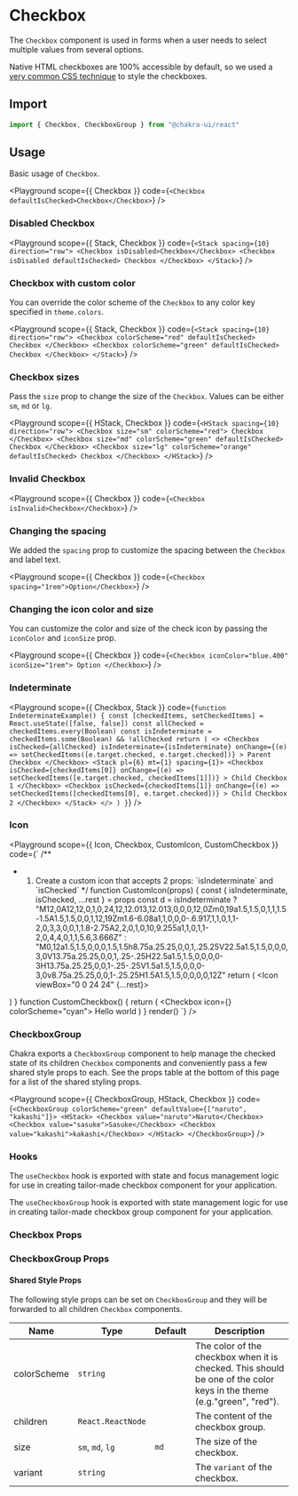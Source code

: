 

#  Checkbox

The `Checkbox` component is used in forms when a user needs to select multiple
values from several options.





Native HTML checkboxes are 100% accessible by default, so we used a
[very common CSS technique](https://dev.to/lkopacz/create-custom-keyboard-accessible-checkboxes-2036)
to style the checkboxes.

## Import

```js
import { Checkbox, CheckboxGroup } from "@chakra-ui/react"
```

## Usage

Basic usage of `Checkbox`.

<Playground
scope={{ Checkbox }}
code={`
<Checkbox defaultIsChecked>Checkbox</Checkbox>
`}
/>

### Disabled Checkbox

<Playground
scope={{ Stack, Checkbox }}
code={`
<Stack spacing={10} direction="row">
  <Checkbox isDisabled>Checkbox</Checkbox>
  <Checkbox isDisabled defaultIsChecked>
    Checkbox
  </Checkbox>
</Stack>
`}
/>

### Checkbox with custom color

You can override the color scheme of the `Checkbox` to any color key specified
in `theme.colors`.

<Playground
scope={{ Stack, Checkbox }}
code={`
<Stack spacing={10} direction="row">
  <Checkbox colorScheme="red" defaultIsChecked>
    Checkbox
  </Checkbox>
  <Checkbox colorScheme="green" defaultIsChecked>
    Checkbox
  </Checkbox>
</Stack>
`}
/>

### Checkbox sizes

Pass the `size` prop to change the size of the `Checkbox`. Values can be either
`sm`, `md` or `lg`.

<Playground
scope={{ HStack, Checkbox }}
code={`
<HStack spacing={10} direction="row">
  <Checkbox size="sm" colorScheme="red">
    Checkbox
  </Checkbox>
  <Checkbox size="md" colorScheme="green" defaultIsChecked>
    Checkbox
  </Checkbox>
  <Checkbox size="lg" colorScheme="orange" defaultIsChecked>
    Checkbox
  </Checkbox>
</HStack>
`}
/>

### Invalid Checkbox

<Playground
scope={{ Checkbox }}
code={`
<Checkbox isInvalid>Checkbox</Checkbox>
`}
/>

### Changing the spacing

We added the `spacing` prop to customize the spacing between the `Checkbox` and
label text.

<Playground
scope={{ Checkbox }}
code={`
<Checkbox spacing="1rem">Option</Checkbox>
`}
/>

### Changing the icon color and size

You can customize the color and size of the check icon by passing the
`iconColor` and `iconSize` prop.

<Playground
scope={{ Checkbox }}
code={`
<Checkbox iconColor="blue.400" iconSize="1rem">
  Option
</Checkbox>
`}
/>

### Indeterminate

<Playground
scope={{ Checkbox, Stack }}
code={`
function IndeterminateExample() {
  const [checkedItems, setCheckedItems] = React.useState([false, false])
  const allChecked = checkedItems.every(Boolean)
  const isIndeterminate = checkedItems.some(Boolean) && !allChecked
  return (
    <>
      <Checkbox
        isChecked={allChecked}
        isIndeterminate={isIndeterminate}
        onChange={(e) => setCheckedItems([e.target.checked, e.target.checked])}
      >
        Parent Checkbox
      </Checkbox>
      <Stack pl={6} mt={1} spacing={1}>
        <Checkbox
          isChecked={checkedItems[0]}
          onChange={(e) => setCheckedItems([e.target.checked, checkedItems[1]])}
        >
          Child Checkbox 1
        </Checkbox>
        <Checkbox
          isChecked={checkedItems[1]}
          onChange={(e) => setCheckedItems([checkedItems[0], e.target.checked])}
        >
          Child Checkbox 2
        </Checkbox>
      </Stack>
    </>
  )
}
`}
/>

### Icon

<Playground
scope={{ Icon, Checkbox, CustomIcon, CustomCheckbox }}
code={`
/**
 * 1. Create a custom icon that accepts 2 props: \`isIndeterminate\` and \`isChecked\`
 */
function CustomIcon(props) {
  const { isIndeterminate, isChecked, ...rest } = props
  const d = isIndeterminate
    ? "M12,0A12,12,0,1,0,24,12,12.013,12.013,0,0,0,12,0Zm0,19a1.5,1.5,0,1,1,1.5-1.5A1.5,1.5,0,0,1,12,19Zm1.6-6.08a1,1,0,0,0-.6.917,1,1,0,1,1-2,0,3,3,0,0,1,1.8-2.75A2,2,0,1,0,10,9.255a1,1,0,1,1-2,0,4,4,0,1,1,5.6,3.666Z"
    : "M0,12a1.5,1.5,0,0,0,1.5,1.5h8.75a.25.25,0,0,1,.25.25V22.5a1.5,1.5,0,0,0,3,0V13.75a.25.25,0,0,1,.25-.25H22.5a1.5,1.5,0,0,0,0-3H13.75a.25.25,0,0,1-.25-.25V1.5a1.5,1.5,0,0,0-3,0v8.75a.25.25,0,0,1-.25.25H1.5A1.5,1.5,0,0,0,0,12Z"
  return (
    <Icon viewBox="0 0 24 24" {...rest}>
      <path fill="currentColor" d={d} />
    </Icon>
  )
}
function CustomCheckbox() {
  return (
    <Checkbox icon={<CustomIcon />} colorScheme="cyan">
      Hello world
    </Checkbox>
  )
}
render(<CustomCheckbox />)
`}
/>

### CheckboxGroup

Chakra exports a `CheckboxGroup` component to help manage the checked state of
its children `Checkbox` components and conveniently pass a few shared style
props to each. See the props table at the bottom of this page for a list of the
shared styling props.

<Playground
scope={{ CheckboxGroup, HStack, Checkbox }}
code={`
<CheckboxGroup colorScheme="green" defaultValue={["naruto", "kakashi"]}>
  <HStack>
    <Checkbox value="naruto">Naruto</Checkbox>
    <Checkbox value="sasuke">Sasuke</Checkbox>
    <Checkbox value="kakashi">kakashi</Checkbox>
  </HStack>
</CheckboxGroup>
`}
/>

### Hooks

The `useCheckbox` hook is exported with state and focus management logic for use
in creating tailor-made checkbox component for your application.

The `useCheckboxGroup` hook is exported with state management logic for use in
creating tailor-made checkbox group component for your application.

### Checkbox Props

<PropsTable of="Checkbox" />

### CheckboxGroup Props

<PropsTable of="CheckboxGroup" />

#### Shared Style Props

The following style props can be set on `CheckboxGroup` and they will be
forwarded to all children `Checkbox` components.

| Name        | Type              | Default | Description                                                                                                           |
| ----------- | ----------------- | ------- | --------------------------------------------------------------------------------------------------------------------- |
| colorScheme | `string`          |         | The color of the checkbox when it is checked. This should be one of the color keys in the theme (e.g."green", "red"). |
| children    | `React.ReactNode` |         | The content of the checkbox group.                                                                                    |
| size        | `sm`, `md`, `lg`  | `md`    | The size of the checkbox.                                                                                             |
| variant     | `string`          |         | The `variant` of the checkbox.                                                                                        |